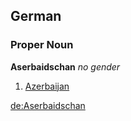==German==
===Proper Noun===
'''Aserbaidschan''' ''no gender''
# [[Azerbaijan]]

[[de:Aserbaidschan]]